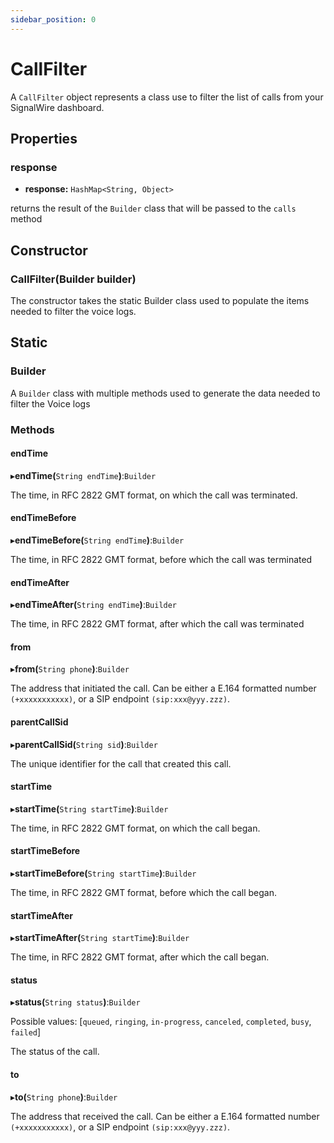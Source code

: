```yaml
---
sidebar_position: 0
---
```


# CallFilter

A `CallFilter` object represents a class use to filter the list of calls from your SignalWire dashboard.

## Properties

### response

- **response:** `HashMap<String, Object>`

returns the result of the `Builder` class that will be passed to the `calls` method

## Constructor

### CallFilter(Builder builder)

The constructor takes the static Builder class used to populate the items needed to filter the voice logs.

## Static

### Builder

A `Builder` class with multiple methods used to generate the data needed to filter the Voice logs

### Methods

#### endTime

▸**endTime(**`String endTime`**)**:`Builder`

The time, in RFC 2822 GMT format, on which the call was terminated.

#### endTimeBefore

▸**endTimeBefore(**`String endTime`**)**:`Builder`

The time, in RFC 2822 GMT format, before which the call was terminated

#### endTimeAfter

▸**endTimeAfter(**`String endTime`**)**:`Builder`

The time, in RFC 2822 GMT format, after which the call was terminated

#### from

▸**from(**`String phone`**)**:`Builder`

The address that initiated the call. Can be either a E.164 formatted number `(+xxxxxxxxxxx)`, or a SIP endpoint `(sip:xxx@yyy.zzz)`.

#### parentCallSid

▸**parentCallSid(**`String sid`**)**:`Builder`

The unique identifier for the call that created this call.

#### startTime

▸**startTime(**`String startTime`**)**:`Builder`

The time, in RFC 2822 GMT format, on which the call began.

#### startTimeBefore

▸**startTimeBefore(**`String startTime`**)**:`Builder`

The time, in RFC 2822 GMT format, before which the call began.

#### startTimeAfter

▸**startTimeAfter(**`String startTime`**)**:`Builder`

The time, in RFC 2822 GMT format, after which the call began.

#### status

▸**status(**`String status`**)**:`Builder`

Possible values: [`queued`, `ringing`, `in-progress`, `canceled`, `completed`, `busy`, `failed`]

The status of the call.

#### to

▸**to(**`String phone`**)**:`Builder`

The address that received the call. Can be either a E.164 formatted number `(+xxxxxxxxxxx)`, or a SIP endpoint `(sip:xxx@yyy.zzz)`.
